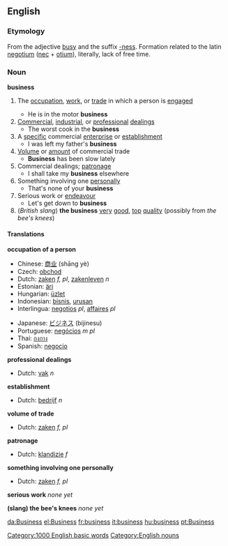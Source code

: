 ==English==

{{rank|lost|human|kept|382|business|mean|manner|following}}

=== Etymology ===
{{wikipedia}}
From the adjective [[busy]] and the suffix [[-ness]]. Formation related to the latin [[negotium]] ([[nec]] + [[otium]]), literally, lack of free time.

=== Noun ===
'''business'''
#<!--DefA-->{{business}} The [[occupation]], [[work]], or [[trade]] in which a person is [[engaged]]
#* He is in the motor '''business'''
#<!--DefB-->[[Commercial]], [[industrial]], or [[professional]] [[dealings]]
#* The worst cook in the '''business'''
#<!--DefC-->A [[specific]] commercial [[enterprise]] or [[establishment]]
#* I was left my father's '''business'''
#<!--DefD-->[[Volume]] or [[amount]] of commercial trade
#* '''Business''' has been slow lately
#<!--DefE-->Commercial dealings; [[patronage]]
#* I shall take my '''business''' elsewhere
#<!--DefF-->Something involving one [[personally]]
#* That's none of your '''business'''
#<!--DefG-->Serious work or [[endeavour]]
#* Let's get down to '''business'''
#<!--DefH-->(''British slang'') '''the business''' [[very]] [[good]], [[top]] [[quality]] (possibly from ''the bee's knees'')

==== Translations ====
<!--DefA-->'''occupation of a person'''
{{top}}
<!--languages from A to I go here-->
*Chinese: [[商业]] (shāng yè)
*Czech: [[obchod]]
*Dutch: [[zaken]] ''f, pl'', [[zakenleven]] ''n''
*Estonian: [[äri]]
*Hungarian: [[üzlet]]
*Indonesian: [[bisnis]], [[urus|urusan]]
*Interlingua: [[negotios]] ''pl'', [[affaires]] ''pl''
{{mid}}
<!--languages from J to Z go here-->
*Japanese: [[ビジネス]] (bijinesu)
*Portuguese: [[negócios]] ''m pl''
*Thai: [[กงกาง]]
*Spanish: [[negocio]]
{{bottom}}

<!--DefB-->'''professional dealings'''
{{top}}
<!--languages from A to I go here-->
*Dutch: [[vak]] ''n''
{{mid}}
<!--languages from J to Z go here-->
{{bottom}}

<!--DefC-->'''establishment'''
{{top}}
<!--languages from A to I go here-->
*Dutch: [[bedrijf]] ''n''
{{mid}}
<!--languages from J to Z go here-->
{{bottom}}

<!--DefD-->'''volume of trade'''
{{top}}
<!--languages from A to I go here-->
*Dutch: [[zaken]] ''f, pl''
{{mid}}
<!--languages from J to Z go here-->
{{bottom}}

<!--DefE-->'''patronage'''
{{top}}
<!--languages from A to I go here-->
*Dutch: [[klandizie]] ''f''
{{mid}}
<!--languages from J to Z go here-->
{{bottom}}

<!--DefF-->'''something involving one personally'''
{{top}}
<!--languages from A to I go here-->
*Dutch: [[zaken]] ''f, pl''
{{mid}}
<!--languages from J to Z go here-->
{{bottom}}

<!--DefG-->'''serious work'''
{{top}}
<!--languages from A to I go here-->
''none yet''
{{mid}}
<!--languages from J to Z go here-->
{{bottom}}

<!--DefG-->'''(slang) the bee's knees'''
{{top}}
<!--languages from A to I go here-->
''none yet''
{{mid}}
<!--languages from J to Z go here-->
{{bottom}}

[[Category:1000 English basic words]]
[[Category:English nouns]]

[[da:Business]]
[[el:Business]]
[[fr:business]]
[[it:business]]
[[hu:business]]
[[pt:Business]]